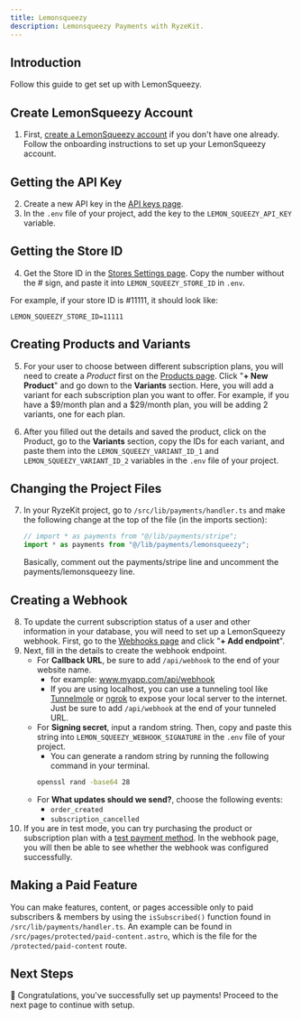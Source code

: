 ```yaml
---
title: Lemonsqueezy
description: Lemonsqueezy Payments with RyzeKit.
---
```


## Introduction

Follow this guide to get set up with LemonSqueezy.

## Create LemonSqueezy Account

1. First, [create a LemonSqueezy account](https://app.lemonsqueezy.com/register) if you don't have one already. Follow the onboarding instructions to set up your LemonSqueezy account.

## Getting the API Key

2. Create a new API key in the [API keys page](https://app.lemonsqueezy.com/settings/api).
3. In the `.env` file of your project, add the key to the `LEMON_SQUEEZY_API_KEY` variable.

## Getting the Store ID

4. Get the Store ID in the [Stores Settings page](https://app.lemonsqueezy.com/settings/stores). Copy the number without the # sign, and paste it into `LEMON_SQUEEZY_STORE_ID` in `.env`.

For example, if your store ID is #11111, it should look like:

```env filename=".env" copy
LEMON_SQUEEZY_STORE_ID=11111
```

## Creating Products and Variants

5. For your user to choose between different subscription plans, you will need to create a *Product* first on the [Products page](https://app.lemonsqueezy.com/products). Click "**+ New Product**" and go down to the **Variants** section. Here, you will add a variant for each subscription plan you want to offer. For example, if you have a $9/month plan and a $29/month plan, you will be adding 2 variants, one for each plan.

6. After you filled out the details and saved the product, click on the Product, go to the **Variants** section, copy the IDs for each variant, and paste them into the `LEMON_SQUEEZY_VARIANT_ID_1` and `LEMON_SQUEEZY_VARIANT_ID_2` variables in the `.env` file of your project.

## Changing the Project Files

7. In your RyzeKit project, go to `/src/lib/payments/handler.ts` and make the following change at the top of the file (in the imports section):
    ```typescript filename="/src/lib/payments/handler.ts" copy
    // import * as payments from "@/lib/payments/stripe";
    import * as payments from "@/lib/payments/lemonsqueezy";
    ```
    Basically, comment out the payments/stripe line and uncomment the payments/lemonsqueezy line.

## Creating a Webhook

8. To update the current subscription status of a user and other information in your database, you will need to set up a LemonSqueezy webhook. First, go to the [Webhooks page](https://app.lemonsqueezy.com/settings/webhooks) and click "**+ Add endpoint**".
9. Next, fill in the details to create the webhook endpoint.
    * For **Callback URL**, be sure to add `/api/webhook` to the end of your website name.
        * for example: www.myapp.com/api/webhook
        * If you are using localhost, you can use a tunneling tool like [Tunnelmole](https://github.com/robbie-cahill/tunnelmole-client) or [ngrok](https://ngrok.com/) to expose your local server to the internet. Just be sure to add `/api/webhook` at the end of your tunneled URL.
    * For **Signing secret**, input a random string. Then, copy and paste this string into `LEMON_SQUEEZY_WEBHOOK_SIGNATURE` in the `.env` file of your project.
        * You can generate a random string by running the following command in your terminal.
        ```bash copy
        openssl rand -base64 28
        ```
    * For **What updates should we send?**, choose the following events:
        * `order_created`
        * `subscription_cancelled`
10. If you are in test mode, you can try purchasing the product or subscription plan with a [test payment method](https://docs.lemonsqueezy.com/guides/developer-guide/testing-going-live). In the webhook page, you will then be able to see whether the webhook was configured successfully.

## Making a Paid Feature

You can make features, content, or pages accessible only to paid subscribers & members by using the `isSubscribed()` function found in `/src/lib/payments/handler.ts`. An example can be found in `/src/pages/protected/paid-content.astro`, which is the file for the `/protected/paid-content` route.

## Next Steps

🚀 Congratulations, you've successfully set up payments! Proceed to the next page to continue with setup.